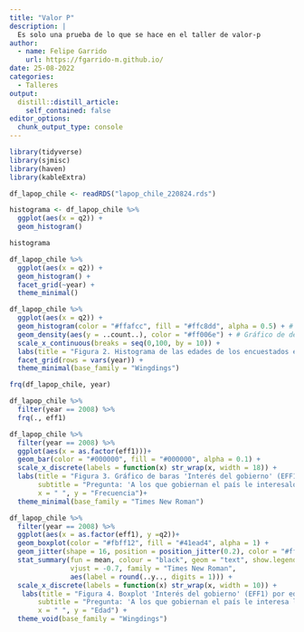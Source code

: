 ```yaml
---
title: "Valor P"
description: |
  Es solo una prueba de lo que se hace en el taller de valor-p
author:
  - name: Felipe Garrido
    url: https://fgarrido-m.github.io/
date: 25-08-2022
categories: 
  - Talleres
output:
  distill::distill_article:
    self_contained: false
editor_options: 
  chunk_output_type: console
---
```


```r
library(tidyverse)
library(sjmisc)
library(haven)
library(kableExtra)
```

```r
df_lapop_chile <- readRDS("lapop_chile_220824.rds")
```

```r
histograma <- df_lapop_chile %>% 
  ggplot(aes(x = q2)) +
  geom_histogram()

histograma
```

```r
df_lapop_chile %>% 
  ggplot(aes(x = q2)) +
  geom_histogram() +
  facet_grid(~year) +
  theme_minimal()
```

```r
df_lapop_chile %>% 
  ggplot(aes(x = q2)) +
  geom_histogram(color = "#ffafcc", fill = "#ffc8dd", alpha = 0.5) + # Colores
  geom_density(aes(y = ..count..), color = "#ff006e") + # Gráfico de densidad
  scale_x_continuous(breaks = seq(0,100, by = 10)) +
  labs(title = "Figura 2. Histograma de las edades de los encuestados en el\nBarómetro de las Américas, ola 2006 y 2008.", x = "Edad", y = "Frecuencia") + # Títulos
  facet_grid(rows = vars(year)) +
  theme_minimal(base_family = "Wingdings")
```

```r
frq(df_lapop_chile, year)
```

```r
df_lapop_chile %>% 
  filter(year == 2008) %>% 
  frq(., eff1)
```

```r
df_lapop_chile %>% 
  filter(year == 2008) %>% 
  ggplot(aes(x = as.factor(eff1)))+
  geom_bar(color = "#000000", fill = "#000000", alpha = 0.1) +
  scale_x_discrete(labels = function(x) str_wrap(x, width = 18)) +
  labs(title = "Figura 3. Gráfico de baras 'Interés del gobierno' (EFF1) para el año 2008.", 
       subtitle = "Pregunta: 'A los que gobiernan el país le interesalo que piensa la gente como usted ¿Hasta qué punto está de acuerdo o en desacuerdo con esta frase?'",
       x = " ", y = "Frecuencia")+
  theme_minimal(base_family = "Times New Roman")
```

```r
df_lapop_chile %>% 
  filter(year == 2008) %>% 
  ggplot(aes(x = as.factor(eff1), y =q2))+
  geom_boxplot(color = "#fbff12", fill = "#41ead4", alpha = 1) +
  geom_jitter(shape = 16, position = position_jitter(0.2), color = "#ff01fb") +
  stat_summary(fun = mean, colour = "black", geom = "text", show.legend = FALSE,
               vjust = -0.7, family = "Times New Roman",
               aes(label = round(..y.., digits = 1))) + 
  scale_x_discrete(labels = function(x) str_wrap(x, width = 10)) +
   labs(title = "Figura 4. Boxplot 'Interés del gobierno' (EFF1) por edad de los encuestados (q2) para el año 2008.",
       subtitle = "Pregunta: 'A los que gobiernan el país le interesa lo que piensa la gente como usted\n¿Hasta qué punto está de acuerdo o en desacuerdo con esta frase?'", 
       x = " ", y = "Edad") +
  theme_void(base_family = "Wingdings")
```
